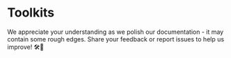 
# Toolkits

<Admonition type="caution" icon="🚧" title="ZONE UNDER CONSTRUCTION">
  <p>
    We appreciate your understanding as we polish our documentation - it may
    contain some rough edges. Share your feedback or report issues to help us
    improve! 🛠️📝
  </p>
</Admonition>
